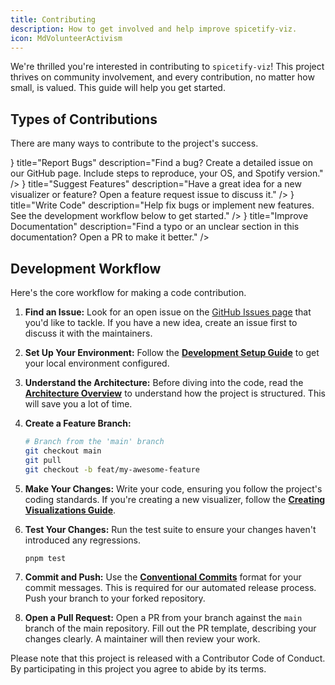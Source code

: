 ```yaml
---
title: Contributing
description: How to get involved and help improve spicetify-viz.
icon: MdVolunteerActivism
---
```



We're thrilled you're interested in contributing to `spicetify-viz`! This project thrives on community involvement, and every contribution, no matter how small, is valued. This guide will help you get started.

## Types of Contributions

There are many ways to contribute to the project's success.

<Cards>
  <Card
    icon={<Bug />}
    title="Report Bugs"
    description="Find a bug? Create a detailed issue on our GitHub page. Include steps to reproduce, your OS, and Spotify version."
  />
  <Card
    icon={<Lightbulb />}
    title="Suggest Features"
    description="Have a great idea for a new visualizer or feature? Open a feature request issue to discuss it."
  />
  <Card
    icon={<Code />}
    title="Write Code"
    description="Help fix bugs or implement new features. See the development workflow below to get started."
  />
  <Card
    icon={<FileText />}
    title="Improve Documentation"
    description="Find a typo or an unclear section in this documentation? Open a PR to make it better."
  />
</Cards>

## Development Workflow

Here's the core workflow for making a code contribution.

1.  **Find an Issue:** Look for an open issue on the [GitHub Issues page](https://github.com/your-username/spicetify-viz/issues) that you'd like to tackle. If you have a new idea, create an issue first to discuss it with the maintainers.

2.  **Set Up Your Environment:** Follow the [**Development Setup Guide**](./dev-notes/setup) to get your local environment configured.

3.  **Understand the Architecture:** Before diving into the code, read the [**Architecture Overview**](./dev-notes/architecture) to understand how the project is structured. This will save you a lot of time.

4.  **Create a Feature Branch:**
    ```bash
    # Branch from the 'main' branch
    git checkout main
    git pull
    git checkout -b feat/my-awesome-feature
    ```

5.  **Make Your Changes:** Write your code, ensuring you follow the project's coding standards. If you're creating a new visualizer, follow the [**Creating Visualizations Guide**](./dev-notes/creating-visualizations).

6.  **Test Your Changes:** Run the test suite to ensure your changes haven't introduced any regressions.
    ```bash
    pnpm test
    ```

7.  **Commit and Push:** Use the [**Conventional Commits**](https://www.conventionalcommits.org/en/v1.0.0/) format for your commit messages. This is required for our automated release process. Push your branch to your forked repository.

8.  **Open a Pull Request:** Open a PR from your branch against the `main` branch of the main repository. Fill out the PR template, describing your changes clearly. A maintainer will then review your work.

<Callout title="Code of Conduct">
Please note that this project is released with a Contributor Code of Conduct. By participating in this project you agree to abide by its terms.
</Callout>